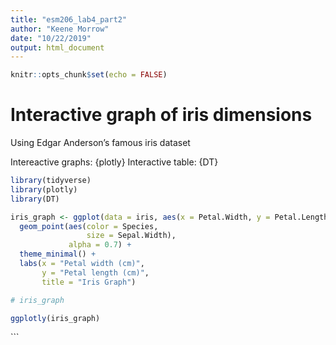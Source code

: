 ```yaml
---
title: "esm206_lab4_part2"
author: "Keene Morrow"
date: "10/22/2019"
output: html_document
---
```


```r
knitr::opts_chunk$set(echo = FALSE)
```
# Interactive graph of iris dimensions

Using Edgar Anderson's famous iris dataset

Intereactive graphs: {plotly}
Interactive table: {DT}

```r
library(tidyverse)
library(plotly)
library(DT)

iris_graph <- ggplot(data = iris, aes(x = Petal.Width, y = Petal.Length)) +
  geom_point(aes(color = Species,
                 size = Sepal.Width),
             alpha = 0.7) +
  theme_minimal() +
  labs(x = "Petal width (cm)",
       y = "Petal length (cm)",
       title = "Iris Graph")

# iris_graph

ggplotly(iris_graph)
```


```

